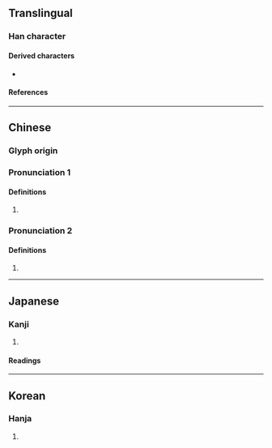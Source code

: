 {{character info}}
==Translingual==

===Han character===
{{Han char|rn=103|rad=疋|as=03|sn=8|four=50801|canj=JLYO|ids=}}

====Derived characters====
* {{l|mul|[[倢]], [[啑]], [[婕]], [[崨]], [[𢏵]], [[徢]], [[𢜀]], [[捷]], [[𣶏]], [[𤟃]], [[𨺇]], [[𣄂]], [[㫸]], [[脻]], [[𣓉]], [[𤙶]], [[𬍫]], [[𨓰]], [[𤲣]], [[睫]], [[𥓐]], [[緁]], [[𦑈]], [[䑖]], [[𦩌]], [[蜨]], [[𧚨]], [[誱]], [[䝊]], [[踕]], [[疀]], [[𩗳]], [[𨤴]], [[𦦘]], [[𪖮]], [[𭋄]], [[𨕽]], [[𨎉]], [[𣮌]], [[寁]], [[𡹈]], [[𢈻]], [[萐]], [[箑]], [[𩃖]], [[𦑯]], [[𥵯]]}}

====References====
{{Han ref|kx=0767.190|dkj=21997|dj=1177.200|hdz=42749.040|uh=758C}}

----

==Chinese==
{{zh-forms|alt=帇,𤴗}}

===Glyph origin===
{{Han etym}}

===Pronunciation 1===
{{zh-pron
|m=jié
|c=zit6,zit3
|mc=y
|oc=y
|ma=
|cat=a
}}

====Definitions====
{{zh-hanzi}}

# {{zh-alt-form|捷}}

===Pronunciation 2===
{{zh-pron
|m=Qiè
|cat=pn
}}

====Definitions====
{{zh-hanzi}}

# {{surname|zh}}

----

==Japanese==

===Kanji===
{{ja-kanji|grade=|rs=疋03}}

# {{alt form|ja|捷}}

====Readings====
{{ja-readings
|on=しょう, そう
}}

----

==Korean==

===Hanja===
{{ko-hanja/new|섭}}

# {{hanja form of|섭|{{alt form|ko|捷}}}}